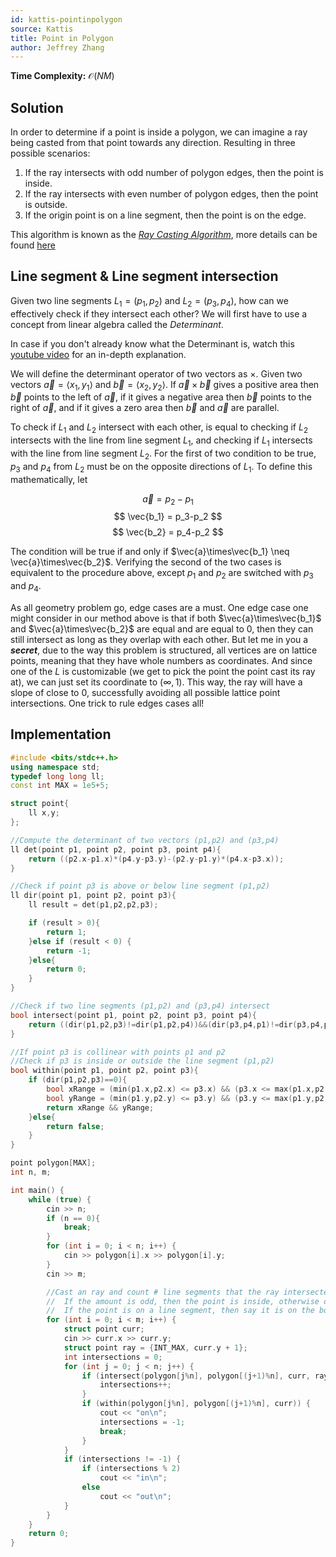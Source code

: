 ```yaml
---
id: kattis-pointinpolygon
source: Kattis
title: Point in Polygon
author: Jeffrey Zhang
---
```


**Time Complexity:** $\mathcal O(NM)$
## Solution 
In order to determine if a point is inside a polygon, we can imagine a ray being casted from that point towards any direction. Resulting in three possible scenarios: 

1. If the ray intersects with odd number of polygon edges, then the point is inside.
2. If the ray intersects with even number of polygon edges, then the point is outside.
3. If the origin point is on a line segment, then the point is on the edge.

This algorithm is known as the [*Ray Casting Algorithm*](https://en.wikipedia.org/wiki/Point_in_polygon#Ray_casting_algorithm), more details can be found [here](https://en.wikipedia.org/wiki/Point_in_polygon)

## Line segment & Line segment intersection

Given two line segments $L_1 = (p_1,p_2)$ and $L_2 = (p_3,p_4)$, how can we effectively check if they intersect each other? We will first have to use a concept from linear algebra called the *Determinant*.

<Info title="Complementary resource">

In case if you don't already know what the Determinant is, watch this [youtube video](https://www.youtube.com/watch?v=Ip3X9LOh2dk) for an in-depth explanation.

</Info>

We will define the determinant operator of two vectors as $\times$. Given two vectors $\vec{a}=\langle x_1,y_1 \rangle$ and $\vec{b}=\langle x_2,y_2 \rangle$. If $\vec{a}\times\vec{b}$ gives a positive area then $\vec{b}$ points to the left of $\vec{a}$, if it gives a negative area then $\vec{b}$ points to the right of $\vec{a}$, and if it gives a zero area then $\vec{b}$ and $\vec{a}$ are parallel.

To check if $L_1$ and $L_2$ intersect with each other, is equal to checking if $L_2$ intersects with the line from line segment $L_1$, and checking if $L_1$ intersects with the line from line segment $L_2$. For the first of two condition to be true, $p_3$ and $p_4$ from $L_2$ must be on the opposite directions of $L_1$. To define this mathematically, let
	
$$
\vec{a} = p_2-p_1
$$
$$
\vec{b_1} = p_3-p_2
$$
$$
\vec{b_2} = p_4-p_2
$$

The condition will be true if and only if $\vec{a}\times\vec{b_1} \neq \vec{a}\times\vec{b_2}$. Verifying the second of the two cases is equivalent to the procedure above, except $p_1$ and $p_2$ are switched with $p_3$ and $p_4$.

As all geometry problem go, edge cases are a must. One edge case one might consider in our method above is that if both $\vec{a}\times\vec{b_1}$ and $\vec{a}\times\vec{b_2}$ are equal and are equal to 0, then they can still intersect as long as they overlap with each other. But let me in you a ***secret***, due to the way this problem is structured, all vertices are on lattice points, meaning that they have whole numbers as coordinates. And since one of the $L$ is customizable (we get to pick the point the point cast its ray at), we can just set its coordinate to $(\infty,1)$. This way, the ray will have a slope of close to $0$, successfully avoiding all possible lattice point intersections. One trick to rule edges cases all! 

## Implementation

<LanguageSection>

<CPPSection>

```cpp
#include <bits/stdc++.h>
using namespace std;
typedef long long ll;
const int MAX = 1e5+5;

struct point{
    ll x,y;
};

//Compute the determinant of two vectors (p1,p2) and (p3,p4)
ll det(point p1, point p2, point p3, point p4){
    return ((p2.x-p1.x)*(p4.y-p3.y)-(p2.y-p1.y)*(p4.x-p3.x));
}

//Check if point p3 is above or below line segment (p1,p2)
ll dir(point p1, point p2, point p3){
    ll result = det(p1,p2,p2,p3);

    if (result > 0){
        return 1;
    }else if (result < 0) {
        return -1;
    }else{
        return 0;
    }
}

//Check if two line segments (p1,p2) and (p3,p4) intersect
bool intersect(point p1, point p2, point p3, point p4){
    return ((dir(p1,p2,p3)!=dir(p1,p2,p4))&&(dir(p3,p4,p1)!=dir(p3,p4,p2)));
}

//If point p3 is collinear with points p1 and p2
//Check if p3 is inside or outside the line segment (p1,p2)
bool within(point p1, point p2, point p3){
    if (dir(p1,p2,p3)==0){
        bool xRange = (min(p1.x,p2.x) <= p3.x) && (p3.x <= max(p1.x,p2.x));
        bool yRange = (min(p1.y,p2.y) <= p3.y) && (p3.y <= max(p1.y,p2.y));
        return xRange && yRange;
    }else{
        return false;
    }
}

point polygon[MAX];
int n, m;

int main() {
    while (true) {
        cin >> n;
        if (n == 0){
            break;
        }
        for (int i = 0; i < n; i++) {
            cin >> polygon[i].x >> polygon[i].y;
        }
        cin >> m;

        //Cast an ray and count # line segments that the ray intersected with:
        //  If the amount is odd, then the point is inside, otherwise outside
        //  If the point is on a line segment, then say it is on the boundary
        for (int i = 0; i < m; i++) {
            struct point curr;
            cin >> curr.x >> curr.y;
            struct point ray = {INT_MAX, curr.y + 1};
            int intersections = 0;
            for (int j = 0; j < n; j++) {
                if (intersect(polygon[j%n], polygon[(j+1)%n], curr, ray)) {
                    intersections++;
                }
                if (within(polygon[j%n], polygon[(j+1)%n], curr)) {
                    cout << "on\n";
                    intersections = -1;
                    break;
                }
            }
            if (intersections != -1) {
                if (intersections % 2)
                    cout << "in\n";
                else
                    cout << "out\n";
            }
        }
    }
    return 0;
}
```

</CPPSection>

</LanguageSection>